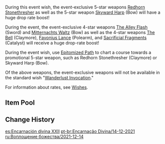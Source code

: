 {{Wish
|name              = Epitome Invocation 2021-12-14
|image             = Epitome Invocation 2021-12-14.png
|type              = Weapon Event
|duration          = event
|time_start        = 2021-12-14 18:00:00
|time_end          = 2022-01-04 14:59:59
|link              = https://genshin.hoyoverse.com/en/news/detail/17676
|preceding         = Epitome Invocation/2021-11-24
|alongside         = Oni's Royale/2021-12-14
|succeeding        = Epitome Invocation/2022-01-05
}}
During this event wish, the event-exclusive 5-star weapons [[Redhorn Stonethresher]] as well as the 5-star weapon [[Skyward Harp]] (Bow) will have a huge drop rate boost!

During the event, the event-exclusive 4-star weapons [[The Alley Flash]] (Sword) and [[Mitternachts Waltz]] (Bow) as well as the 4-star weapons [[The Bell]] (Claymore), [[Favonius Lance]] (Polearm), and [[Sacrificial Fragments]] (Catalyst) will receive a huge drop-rate boost!

During the event wish, use [[Epitomized Path]] to chart a course towards a promotional 5-star weapon, such as Redhorn Stonethresher (Claymore) or Skyward Harp (Bow).

Of the above weapons, the event-exclusive weapons will not be available in the standard wish "[[Wanderlust Invocation]]."

For information about rates, see [[Wishes]].

==Item Pool==
{{Wish Pool
|^Redhorn Stonethresher
|^Skyward Harp
|^The Alley Flash
|^Mitternachts Waltz
|^The Bell
|^Favonius Lance
|^Sacrificial Fragments
|Amos' Bow
|Aquila Favonia
|Lost Prayer to the Sacred Winds
|Primordial Jade Winged-Spear
|Skyward Atlas
|Skyward Blade
|Skyward Pride
|Skyward Spine
|Wolf's Gravestone
|Barbara
|Beidou
|Bennett
|Chongyun
|Diona
|Fischl
|Kujou Sara
|Ningguang
|Noelle
|Razor
|Rosaria
|Sayu
|Sucrose
|Thoma
|Xiangling
|Xingqiu
|Xinyan
|Yanfei
|Dragon's Bane
|Eye of Perception
|Favonius Codex
|Favonius Greatsword
|Favonius Sword
|Favonius Warbow
|Lion's Roar
|Rainslasher
|Rust
|Sacrificial Bow
|Sacrificial Greatsword
|Sacrificial Sword
|The Flute
|The Stringless
|The Widsith
|Black Tassel
|Bloodtainted Greatsword
|Cool Steel
|Debate Club
|Emerald Orb
|Ferrous Shadow
|Harbinger of Dawn
|Magic Guide
|Raven Bow
|Sharpshooter's Oath
|Skyrider Sword
|Slingshot
|Thrilling Tales of Dragon Slayers
}}

==Change History==
{{Change History|2.3}}

[[es:Encarnación divina XXII]]
[[pt-br:Encarnação Divina/14-12-2021]]
[[ru:Воплощение божества/2021-12-14]]